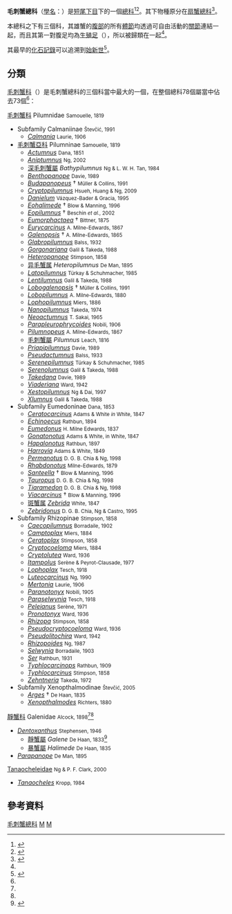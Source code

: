 {{Automatic taxobox
| taxon = Pilumnoidea
| fossil_range = {{fossil_range|麦斯特里希特阶|現在}}
| image = Pilumnus hirtellus.jpg
| image_caption = [[毛刺蟹|毛刺蟹]] ''Pilumnus hirtellus''
| authority = {{link-en|Samouelle|George Samouelle}}, 1819
| subdivision_ranks = [[科_(生物)|科]]
| subdivision = [[#分類|見內文]]
}}
'''毛刺蟹總科'''（[[學名|學名]]：{{lang|la|'''Pilumnoidea'''}}）是[[短尾下目|短尾下目]]下的一個[[總科|總科]]<ref name="Ng">{{Cite book|chapter=Part I. An annotated checklist of extant Brachyuran crabs of the world|url=https://www.worldcat.org/title/systema-brachyurorum-part-1-an-annotated-checklist-of-extant-brachyuran-crabs-of-the-world/oclc/270801913|publisher=Raffles Museum of Biodiversity Reasearch|date=2008|location=Singapore|oclc=270801913|language=en|first=Peter K. L|last=Ng|first2=Danièle|last2=Guinot|first3=Peter|last3=Davie|last4=Raffles Museum of Biodiversity Research|title=Systema Brachyurorum. an annotated checklist of extant Brachyuran crabs of the world|access-date=2021-10-16|archive-date=2021-10-19|archive-url=https://web.archive.org/web/20211019044154/https://www.worldcat.org/title/systema-brachyurorum-part-1-an-annotated-checklist-of-extant-brachyuran-crabs-of-the-world/oclc/270801913|dead-url=no}}</ref><ref name="Grave">{{cite journal|title=A classification of living and fossil genera of decapod crustaceans|author=Sammy De Grave, N. Dean Pentcheff, Shane T. Ahyong ''et al.''|url=http://rmbr.nus.edu.sg/rbz/biblio/s21/s21rbz1-109.pdf|journal=[[Raffles_Bulletin_of_Zoology|Raffles Bulletin of Zoology]]|year=2009|volume=Suppl. 21|pages=1–109|format=[[PDF|PDF]]|access-date=2013-04-22|archive-date=2011-06-06|archive-url=https://web.archive.org/web/20110606064728/http://rmbr.nus.edu.sg/rbz/biblio/s21/s21rbz1-109.pdf|dead-url=no}}</ref>。其下物種原分在[[扇蟹總科|扇蟹總科]]<ref name="Martin & Davis">{{cite book|url=http://atiniui.nhm.org/pdfs/3839/3839.pdf|title=An Updated Classification of the Recent Crustacea|author=Joel W. Martin & George E. Davis|year=2001|pages=132|publisher=[[Natural_History_Museum_of_Los_Angeles_County|Natural History Museum of Los Angeles County]]|format=[[PDF|PDF]]|access-date=2013-04-22|archive-date=2013-05-12|archive-url=https://web.archive.org/web/20130512091254/http://atiniui.nhm.org/pdfs/3839/3839.pdf|dead-url=no}}</ref>。

本總科之下有三個科，其雄蟹的[[腹|腹部]]的所有[[體節|體節]]均透過可自由活動的[[關節|關節]]連結一起，而且其第一對腹足均為[[生殖足|生殖足]]（{{lang|en|Gonopods}}），所以被歸類在一起<ref name="Grave" />。

其最早的[[化石記錄|化石記錄]]可以追溯到[[始新世|始新世]]<ref>{{Cite journal|title=Progress on the fossil Xanthoidea MacLeay, 1838 (Decapoda, Brachyura)|url=https://brill.com/view/journals/ctoz/72/2-3/article-p181_23.xml|last=Schweitzer|first=Carrie E.|date=2003|journal=Contributions to Zoology|issue=2-3|doi=10.1163/18759866-0720203023|volume=72|pages=181–186|issn=1383-4517|access-date=2021-10-16|archive-date=2021-10-19|archive-url=https://web.archive.org/web/20211019065320/https://brill.com/view/journals/ctoz/72/2-3/article-p181_23.xml|dead-url=no}}</ref>。

==分類==
[[毛刺蟹科|毛刺蟹科]]（{{lang|la|'''Pilumnidae'''}}）是毛刺蟹總科的三個科當中最大的一個，在整個總科78個屬當中佔去73個<ref name="Grave" />：
{{div col|colwidth=24em}}

;[[毛刺蟹科|毛刺蟹科]] Pilumnidae <small>Samouelle, 1819</small> 
* Subfamily Calmaniinae <small>Števčić, 1991</small> 
** ''[[Calmania|Calmania]]'' <small>Laurie, 1906</small> 
* [[毛刺蟹亞科|毛刺蟹亞科]] Pilumninae <small>Samouelle, 1819</small> 
** ''[[Actumnus|Actumnus]]'' <small>Dana, 1851</small> 
** ''[[Aniptumnus|Aniptumnus]]'' <small>Ng, 2002</small> 
** [[深毛刺蟹屬|深毛刺蟹屬]] ''Bathypilumnus'' <small>Ng & L. W. H. Tan, 1984</small> 
** ''[[Benthopanope|Benthopanope]]'' <small>Davie, 1989</small> 
** ''[[Budapanopeus|Budapanopeus]]'' † <small>Müller & Collins, 1991</small> 
** ''[[Cryptopilumnus|Cryptopilumnus]]'' <small>Hsueh, Huang & Ng, 2009</small> 
** ''[[Danielum|Danielum]]'' <small>Vázquez-Bader & Gracia, 1995</small> 
** ''[[Eohalimede|Eohalimede]]'' † <small>Blow & Manning, 1996</small> 
** ''[[Eopilumnus|Eopilumnus]]'' † <small>Beschin ''et al.'', 2002</small> 
** ''[[Eumorphactaea|Eumorphactaea]]'' † <small>Bittner, 1875</small> 
** ''[[Eurycarcinus|Eurycarcinus]]'' <small>A. Milne-Edwards, 1867</small> 
** ''[[Galenopsis|Galenopsis]]'' † <small>A. Milne-Edwards, 1865</small> 
** ''[[Glabropilumnus|Glabropilumnus]]'' <small>Balss, 1932</small> 
** ''[[Gorgonariana|Gorgonariana]]'' <small>Galil & Takeda, 1988</small> 
** ''[[Heteropanope|Heteropanope]]'' <small>Stimpson, 1858</small> 
** [[异毛蟹属|异毛蟹属]] ''Heteropilumnus'' <small>De Man, 1895</small> 
** ''[[Latopilumnus|Latopilumnus]]'' <small>Türkay & Schuhmacher, 1985</small> 
** ''[[Lentilumnus|Lentilumnus]]'' <small>Galil & Takeda, 1988</small> 
** ''[[Lobogalenopsis|Lobogalenopsis]]'' † <small>Müller & Collins, 1991</small> 
** ''[[Lobopilumnus|Lobopilumnus]]'' <small>A. Milne-Edwards, 1880</small> 
** ''[[Lophopilumnus|Lophopilumnus]]'' <small>Miers, 1886</small> 
** ''[[Nanopilumnus|Nanopilumnus]]'' <small>Takeda, 1974</small> 
** ''[[Neoactumnus|Neoactumnus]]'' <small>T. Sakai, 1965</small> 
** ''[[Parapleurophrycoides|Parapleurophrycoides]]'' <small>Nobili, 1906</small> 
** ''[[Pilumnopeus|Pilumnopeus]]'' <small>A. Milne-Edwards, 1867</small> 
** [[毛刺蟹屬|毛刺蟹屬]] ''Pilumnus'' <small>Leach, 1816</small> 
** ''[[Priapipilumnus|Priapipilumnus]]'' <small>Davie, 1989</small> 
** ''[[Pseudactumnus|Pseudactumnus]]'' <small>Balss, 1933</small> 
** ''[[Serenepilumnus|Serenepilumnus]]'' <small>Türkay & Schuhmacher, 1985</small> 
** ''[[Serenolumnus|Serenolumnus]]'' <small>Galil & Takeda, 1988</small> 
** ''[[Takedana|Takedana]]'' <small>Davie, 1989</small> 
** ''[[Viaderiana|Viaderiana]]'' <small>Ward, 1942</small> 
** ''[[Xestopilumnus|Xestopilumnus]]'' <small>Ng & Dai, 1997</small> 
** ''[[Xlumnus|Xlumnus]]'' <small>Galil & Takeda, 1988</small> 
* Subfamily Eumedoninae <small>Dana, 1853</small> 
** ''[[Ceratocarcinus|Ceratocarcinus]]'' <small>Adams & White ''in'' White, 1847</small> 
** ''[[Echinoecus|Echinoecus]]'' <small>Rathbun, 1894</small> 
** ''[[Eumedonus|Eumedonus]]'' <small>H. Milne Edwards, 1837</small> 
** ''[[Gonatonotus|Gonatonotus]]'' <small>Adams & White, in White, 1847</small> 
** ''[[Hapalonotus|Hapalonotus]]'' <small>Rathbun, 1897</small> 
** ''[[Harrovia|Harrovia]]'' <small>Adams & White, 1849</small> 
** ''[[Permanotus|Permanotus]]'' <small>D. G. B. Chia & Ng, 1998</small> 
** ''[[Rhabdonotus|Rhabdonotus]]'' <small>Milne-Edwards, 1879</small> 
** ''[[Santeella|Santeella]]'' † <small>Blow & Manning, 1996</small> 
** ''[[Tauropus|Tauropus]]'' <small>D. G. B. Chia & Ng, 1998</small> 
** ''[[Tiaramedon|Tiaramedon]]'' <small>D. G. B. Chia & Ng, 1998</small> 
** ''[[Viacarcinus|Viacarcinus]]'' † <small>Blow & Manning, 1996</small> 
** [[斑蟹属|斑蟹属]] ''[[Zebrida|Zebrida]]'' <small>White, 1847</small> 
** ''[[Zebridonus|Zebridonus]]'' <small>D. G. B. Chia, Ng & Castro, 1995</small> 
* Subfamily Rhizopinae <small>Stimpson, 1858</small> 
** ''[[Caecopilumnus|Caecopilumnus]]'' <small>Borradaile, 1902</small> 
** ''[[Camptoplax|Camptoplax]]'' <small>Miers, 1884</small> 
** ''[[Ceratoplax|Ceratoplax]]'' <small>Stimpson, 1858</small> 
** ''[[Cryptocoeloma|Cryptocoeloma]]'' <small>Miers, 1884</small> 
** ''[[Cryptolutea|Cryptolutea]]'' <small>Ward, 1936</small> 
** ''[[Itampolus|Itampolus]]'' <small>Serène & Peyrot-Clausade, 1977</small> 
** ''[[Lophoplax|Lophoplax]]'' <small>Tesch, 1918</small> 
** ''[[Luteocarcinus|Luteocarcinus]]'' <small>Ng, 1990</small> 
** ''[[Mertonia|Mertonia]]'' <small>Laurie, 1906</small> 
** ''[[Paranotonyx|Paranotonyx]]'' <small>Nobili, 1905</small> 
** ''[[Paraselwynia|Paraselwynia]]'' <small>Tesch, 1918</small> 
** ''[[Peleianus|Peleianus]]'' <small>Serène, 1971</small> 
** ''[[Pronotonyx|Pronotonyx]]'' <small>Ward, 1936</small> 
** ''[[Rhizopa|Rhizopa]]'' <small>Stimpson, 1858</small> 
** ''[[Pseudocryptocoeloma|Pseudocryptocoeloma]]'' <small>Ward, 1936</small> 
** ''[[Pseudolitochira|Pseudolitochira]]'' <small>Ward, 1942</small> 
** ''[[Rhizopoides|Rhizopoides]]'' <small>Ng, 1987</small> 
** ''[[Selwynia|Selwynia]]'' <small>Borradaile, 1903</small> 
** ''[[Ser_(crab)|Ser]]'' <small>Rathbun, 1931</small> 
** ''[[Typhlocarcinops|Typhlocarcinops]]'' <small>Rathbun, 1909</small> 
** ''[[Typhlocarcinus|Typhlocarcinus]]'' <small>Stimpson, 1858</small> 
** ''[[Zehntneria|Zehntneria]]'' <small>Takeda, 1972</small> 
* Subfamily Xenopthalmodinae <small>Števčić, 2005</small> 
** ''[[Arges_(crab)|Arges]]'' † <small>De Haan, 1835</small> 
** ''[[Xenopthalmodes|Xenopthalmodes]]'' <small>Richters, 1880</small> 

;[[靜蟹科|靜蟹科]] Galenidae <small>Alcock, 1898</small><ref name="Ng" /><ref name="Grave" /> 
* ''[[Dentoxanthus|Dentoxanthus]]'' <small>Stephensen, 1946</small> 
** [[靜蟹屬|靜蟹屬]] ''Galene'' <small>De Haan, 1833</small><ref>{{cite web|title=台南市螃蟹名錄|url=http://www.wetland.org.tw/trip/class/crab/word-1.htm|accessdate=2014-03-13|language=zh-hant|archive-url=https://web.archive.org/web/20160305034727/http://www.wetland.org.tw/trip/class/crab/word-1.htm|archive-date=2016-03-05|dead-url=no}}</ref>
** [[暴蟹屬|暴蟹屬]] ''Halimede'' <small>De Haan, 1835</small> 
* ''[[Parapanope|Parapanope]]'' <small>De Man, 1895</small> 

;[[Tanaocheles|Tanaocheleidae]] <small>Ng & P. F. Clark, 2000</small> 
* ''[[Tanaocheles|Tanaocheles]]'' <small>Kropp, 1984</small> 
{{div col end}}

==參考資料==
{{Reflist|32em}}
{{Taxonbar}}
{{Brachyura}}
[[Category:毛刺蟹總科|]]
[[Category:1819年描述的分类群|M]]
[[Category:十足目|M]]